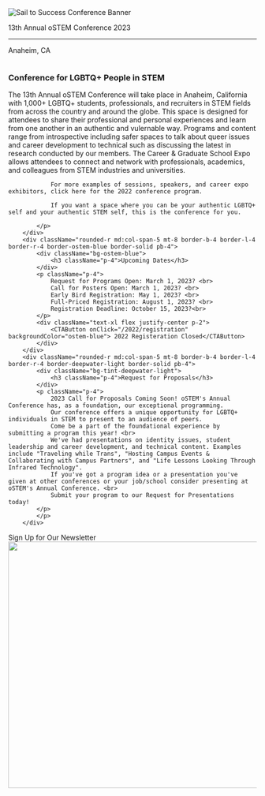 

<SiteLayout>

<div className="border-b-4 border-deepwater border-solid pb-4 text-center">
    <img alt="Sail to Success Conference Banner"
         src="/images/2022/2022_lightbluebanner.png"
         className="flex w-full mx-auto"
    />
    <p className="text-5xl font-display font-black text-navy">13th Annual oSTEM Conference 2023</p>
    <hr/>
    <p className="flex justify-center text-3xl font-display">
        Anaheim, CA
    </p>
</div>
<div className="grid md:grid-cols-5 mt-9">
        <div className="rounded-l md:col-span-5 tint tint-dark"><img className="rounded-l object-cover w-full h-full" src="/images/oSTEM.2019.0049_Update_BannerSize.jpg" alt=""/></div>
        <div className="rounded-r md:col-span-5 p-4 bg-tint-seamist">
            <h3>Conference for LGBTQ+ People in STEM</h3>
            <p>
                The 13th Annual oSTEM Conference will take place in Anaheim, California with 1,000+ LGBTQ+ students, professionals, and recruiters in STEM fields from across the country and around the globe. This space is designed for attendees to share their professional and personal experiences and learn from one another in an authentic and vulernable way. Programs and content range from introspective including safer spaces to talk about queer issues and career development to technical such as discussing the latest in research conducted by our members. The Career & Graduate School Expo allows attendees to connect and network with professionals, academics, and colleagues from STEM industries and universities.
                
                For more examples of sessions, speakers, and career expo exhibitors, click here for the 2022 conference program.
                
                If you want a space where you can be your authentic LGBTQ+ self and your authentic STEM self, this is the conference for you.
                
            </p>
        </div>
        <div className="rounded-r md:col-span-5 mt-8 border-b-4 border-l-4 border-r-4 border-ostem-blue border-solid pb-4">
            <div className="bg-ostem-blue">
                <h3 className="p-4">Upcoming Dates</h3>
            </div>
            <p className="p-4">
                Request for Programs Open: March 1, 2023? <br>
                Call for Posters Open: March 1, 2023? <br>
                Early Bird Registration: May 1, 2023? <br>
                Full-Priced Registration: August 1, 2023? <br>
                Registration Deadline: October 15, 2023?<br>
            </p>
            <div className="text-xl flex justify-center p-2">
                <CTAButton onClick="/2022/registration" backgroundColor="ostem-blue"> 2022 Registeration Closed</CTAButton>
            </div>
        </div>
        <div className="rounded-r md:col-span-5 mt-8 border-b-4 border-l-4 border-r-4 border-deepwater-light border-solid pb-4">
            <div className="bg-tint-deepwater-light">
                <h3 className="p-4">Request for Proposals</h3>
            </div>
            <p className="p-4">
                2023 Call for Proposals Coming Soon! oSTEM's Annual Conference has, as a foundation, our exceptional programming. 
                Our conference offers a unique opportunity for LGBTQ+ individuals in STEM to present to an audience of peers. 
                Come be a part of the foundational experience by submitting a program this year! <br>
                We've had presentations on identity issues, student leadership and career development, and technical content. Examples include "Traveling while Trans", "Hosting Campus Events & Collaborating with Campus Partners", and "Life Lessons Looking Through Infrared Technology".
                If you've got a program idea or a presentation you've given at other conferences or your job/school consider presenting at oSTEM's Annual Conference. <br>
                Submit your program to our Request for Presentations today!
            </p>
            </p>
        </div>
    
</div>

<div className="text-xl flex justify-center p-8">
  <CTAButton onClick="https://www.ostem.org/page/newsletter">Sign Up for Our Newsletter</CTAButton>
</div>

<div className="mt-8"> <Image src="/images/oSTEM.2019.0077.jpg" alt="" layout="responsive" width="800" height="500"/></div>

</SiteLayout>
